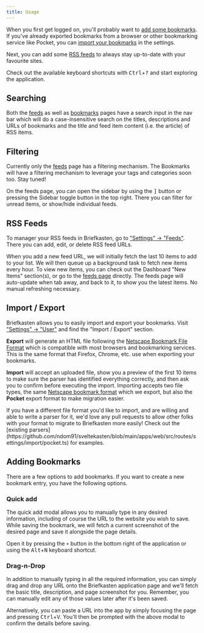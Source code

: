 ```yaml
---
title: Usage
---
```


When you first get logged on, you'll probably want to [add some bookmarks](#adding-bookmarks). If you've already exported bookmarks from a browser or other bookmarking service like Pocket, you can [import your bookmarks](#importing-bookmarks) in the settings.

Next, you can add some [RSS feeds](#rss-feeds) to always stay up-to-date with your favourite sites.

Check out the available keyboard shortcuts with <kbd>Ctrl</kbd>+<kbd>?</kbd> and start exploring the application.

## Searching

Both the [feeds](https://dev.briefkastenhq.com/feeds) as well as [bookmarks](https://dev.briefkastenhq.com/bookmarks) pages have a search input in the nav bar which will do a case-insensitive search on the titles, descriptions and URLs of bookmarks and the title and feed item content (i.e. the article) of RSS items.

## Filtering

Currently only the [feeds](https://dev.briefkastenhq.com/feeds) page has a filtering mechanism. The Bookmarks will have a filtering mechanism to leverage your tags and categories soon too. Stay tuned!

On the feeds page, you can open the sidebar by using the <kbd>]</kbd> button or pressing the Sidebar toggle button in the top right. There you can filter for unread items, or show/hide individual feeds.

## RSS Feeds

To manager your RSS feeds in Briefkasten, go to ["Settings" -> "Feeds"](https://dev.briefkastenhq.com/settings?tab=feeds). There you can add, edit, or delete RSS feed URLs.

When you add a new feed URL, we will initially fetch the last 10 items to add to your list. We will then queue up a background task to fetch new items every hour. To view new items, you can check out the Dashboard "New Items" section(s), or go to the [feeds page](https://dev.briefkastenhq.com/feeds) directly. The feeds page will auto-update when tab away, and back to it, to show you the latest items. No manual refreshing necessary.

## Import / Export

Briefkasten allows you to easily import and export your bookmarks. Visit ["Settings" -> "User"](https://dev.briefkastenhq.com/settings?tab=user) and find the "Import / Export" section.

**Export** will generate an HTML file following the [Netscape Bookmark File Format](https://learn.microsoft.com/en-us/previous-versions/windows/internet-explorer/ie-developer/platform-apis/aa753582) which is compatible with most browsers and bookmarking services. This is the same format that Firefox, Chrome, etc. use when exporting your bookmarks.

**Import** will accept an uploaded file, show you a preview of the first 10 items to make sure the parser has identified everything correctly, and then ask you to confirm before executing the import. Importing accepts two file types, the same [Netscape bookmark format](https://learn.microsoft.com/en-us/previous-versions/windows/internet-explorer/ie-developer/platform-apis/aa753582) which we export, but also the **Pocket** export format to make migration easier.

<Callout className="shadow-xs">
  If you have a different file format you'd like to import, and are willing and
  able to write a parser for it, we'd love any pull requests to allow other
  folks with your format to migrate to Briefkasten more easily! Check out the
  [existing
  parsers](https://github.com/ndom91/sveltekasten/blob/main/apps/web/src/routes/settings/import/pocket.ts)
  for examples.
</Callout>

## Adding Bookmarks

There are a few options to add bookmarks. If you want to create a new bookmark entry, you have the following options.

### Quick add


<Screenshot src={QuickAdd} alt="Quick Add" className="shadow-xs" />

The quick add modal allows you to manually type in any desired information, including of course the URL to the website you wish to save. While saving the bookmark, we will fetch a current screenshot of the desired page and save it alongside the page details.

Open it by pressing the `+` button in the bottom right of the application or using the <kbd>Alt</kbd>+<kbd>N</kbd> keyboard shortcut.

### Drag-n-Drop


<Screenshot src={DragNDrop} alt="Drag and Drop Add" className="shadow-xs" />

In addition to manually typing in all the required information, you can simply drag and drop any URL onto the Briefkasten application page and we'll fetch the basic title, description, and page screenshot for you. Remember, you can manually edit any of those values later after it's been saved.

Alternatively, you can paste a URL into the app by simply focusing the page and pressing <kbd>Ctrl</kbd>+<kbd>V</kbd>. You'll then be prompted with the above modal to confirm the details before saving.
